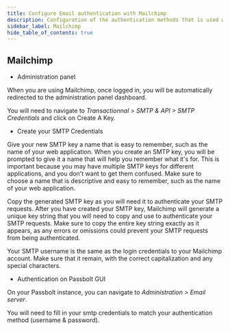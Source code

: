 ```yaml
---
title: Configure Email authentication with Mailchimp
description: Configuration of the authentication methods that is used with SMTP for Mailchimp
sidebar_label: Mailchimp
hide_table_of_contents: true
---
```


<EmailServerConfigurationIntroduction/>

## Mailchimp

- Administration panel

When you are using Mailchimp, once logged in, you will be automatically redirected to the administration panel dashboard.

You will need to navigate to *Transactionnal > SMTP & API > SMTP Credentials* and click on Create A Key.

- Create your SMTP Credentials

Give your new SMTP key a name that is easy to remember, such as the name of your web application. When you create an SMTP key, you will be prompted to give it a name that will help you remember what it's for. This is important because you may have multiple SMTP keys for different applications, and you don't want to get them confused. Make sure to choose a name that is descriptive and easy to remember, such as the name of your web application.

Copy the generated SMTP key as you will need it to authenticate your SMTP requests. After you have created your SMTP key, Mailchimp will generate a unique key string that you will need to copy and use to authenticate your SMTP requests. Make sure to copy the entire key string exactly as it appears, as any errors or omissions could prevent your SMTP requests from being authenticated.

Your SMTP username is the same as the login credentials to your Mailchimp account. Make sure that it remain, with the correct capitalization and any special characters.

- Authentication on Passbolt GUI

On your Passbolt instance, you can navigate to *Administration > Email server*.

You will need to fill in your smtp credentials to match your authentication method (username & password).

<TestYourEmailConfiguration/>
